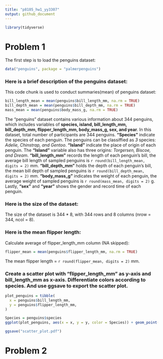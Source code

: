 ```yaml
---
title: "p8105_hw1_yy3307"
output: github_document
---
```


```r
library(tidyverse)
```

# Problem 1

The first step is to load the penguins dataset:
```r
data("penguins", package = "palmerpenguins")
```

### Here is a brief description of the penguins dataset:

This code chunk is used to conduct summaries(mean) of penguins dataset:
```r
bill_length_mean = mean(penguins$bill_length_mm, na.rm = TRUE)
bill_depth_mean = mean(penguins$bill_depth_mm, na.rm = TRUE)
mass_mean = mean(penguins$body_mass_g, na.rm = TRUE)
```

The "penguins" dataset contains various information about 344 penguins,
which includes variables of **species, island, bill_length_mm, bill_depth_mm, 
flipper_length_mm, body_mass_g, sex, and year**. In this dataset, total number
of participants are 344 penguins. **"Species"** indicate the species of each 
penguin. The penguins can be classiffied as _3_ species: _Adelie, Chinstrap, 
and Gentoo_. **"Island"** indicate the place of origin of each 
penguin. The **"Island"** variable also has three origins: _Torgersen, Biscoe, 
and Dream_. **"bill_length_mm"** records the length of each penguin's bill, the 
average bill length of sampled penguins is 
`r round(bill_length_mean, digits = 2)` mm. **"bill_depth_mm"** holds the depth 
of each penguin's bill, the mean bill depth of sampled penguins is 
`r round(bill_depth_mean, digits = 2)` mm. **"body_mass_g"** indicates the weight
of each penguin, the average weight of sampled penguins is 
`r round(mass_mean, digits = 2)` g. Lastly, **"sex"** and **"year"** shows the 
gender and record time of each penguin.

### Here is the size of the dataset:

The size of the dataset is 344 * 8, with 344 rows and 8 columns
(nrow = 344, ncol = 8).

### Here is the mean flipper length:

Calculate average of flipper_length_mm column (NA skipped):
```r
flipper_mean = mean(penguins$flipper_length_mm, na.rm = TRUE)
```

The mean flipper length = `r round(flipper_mean, digits = 2)` mm.

### Create a scatter plot with "flipper_length_mm" as y-axis and bill_length_mm as x-axis. Differentiate colors according to species. And use ggsave to export the scatter plot.

```r
plot_penguins = tibble(
  x = penguins$bill_length_mm,
  y = penguins$flipper_length_mm,
)

Species = penguins$species
ggplot(plot_penguins, aes(x = x, y = y, color = Species)) + geom_point()

ggsave("scatter_plot.pdf")
```

# Problem 2

